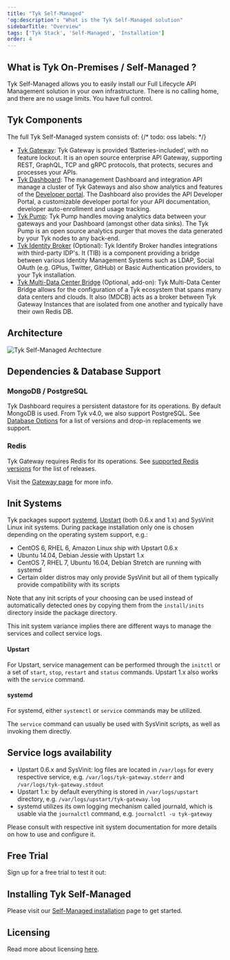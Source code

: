 ```yaml
---
title: "Tyk Self-Managed"
'og:description': "What is the Tyk Self-Managed solution"
sidebarTitle: "Overview"
tags: ['Tyk Stack', 'Self-Managed', 'Installation']
order: 4
---
```



## What is Tyk On-Premises / Self-Managed ?

Tyk Self-Managed allows you to easily install our Full Lifecycle API Management solution in your own infrastructure. There is no calling home, and there are no usage limits.  You have full control.



## Tyk Components
The full Tyk Self-Managed system consists of:
{/* todo: oss labels: */}
* [Tyk Gateway](/tyk-oss-gateway):  Tyk Gateway is provided ‘Batteries-included’, with no feature lockout. It is an open source enterprise API Gateway, supporting REST, GraphQL, TCP and gRPC protocols, that protects, secures and processes your APIs.
* [Tyk Dashboard](/tyk-dashboard): The management Dashboard and integration API manage a cluster of Tyk Gateways and also show analytics and features of the [Developer portal](/tyk-developer-portal). The Dashboard also provides the API Developer Portal, a customizable developer portal for your API documentation, developer auto-enrollment and usage tracking.
* [Tyk Pump](/tyk-pump): Tyk Pump handles moving analytics data between your gateways and your Dashboard (amongst other data sinks). The Tyk Pump is an open source analytics purger that moves the data generated by your Tyk nodes to any back-end.
* [Tyk Identity Broker](/tyk-identity-broker) (Optional): Tyk Identify Broker handles integrations with third-party IDP's. It (TIB) is a component providing a bridge between various Identity Management Systems such as LDAP, Social OAuth (e.g. GPlus, Twitter, GitHub) or Basic Authentication providers, to your Tyk installation.
* [Tyk Multi-Data Center Bridge](/tyk-multi-data-centre) (Optional, add-on): Tyk Multi-Data Center Bridge allows for the configuration of a Tyk ecosystem that spans many data centers and clouds. It also (MDCB) acts as a broker between Tyk Gateway Instances that are isolated from one another and typically have their own Redis DB.



## Architecture
<img src="/img/diagrams/diagram_docs_pump-data-flow@2x.png" alt="Tyk Self-Managed Archtecture" />

## Dependencies & Database Support

### MongoDB / PostgreSQL

Tyk Dashboard requires a persistent datastore for its operations. By default MongoDB is used. From Tyk v4.0, we also support PostgreSQL. See [Database Options](/tyk-dashboard/database-options) for a list of versions and drop-in replacements we support.

### Redis

Tyk Gateway requires Redis for its operations. See [supported Redis versions](/planning-for-production/redis#supported-versions) for the list of releases.

Visit the [Gateway page](/tyk-oss-gateway) for more info.


## Init Systems

Tyk packages support [systemd](https://www.freedesktop.org/wiki/Software/systemd/), [Upstart](http://upstart.ubuntu.com/cookbook/) (both 0.6.x and 1.x) and SysVinit Linux init systems. During package installation only one is chosen depending on the operating system support, e.g.:

*   CentOS 6, RHEL 6, Amazon Linux ship with Upstart 0.6.x
*   Ubuntu 14.04, Debian Jessie with Upstart 1.x
*   CentOS 7, RHEL 7, Ubuntu 16.04, Debian Stretch are running with systemd
*   Certain older distros may only provide SysVinit but all of them typically provide compatibility with its scripts

Note that any init scripts of your choosing can be used instead of automatically detected ones by copying them from the `install/inits` directory inside the package directory.

This init system variance implies there are different ways to manage the services and collect service logs.

#### Upstart
For Upstart, service management can be performed through the `initctl` or a set of `start`, `stop`, `restart` and `status` commands. Upstart 1.x also works with the `service` command.

#### systemd
For systemd, either `systemctl` or `service` commands may be utilized.

The `service` command can usually be used with SysVinit scripts, as well as invoking them directly.

## Service logs availability ##

*   Upstart 0.6.x and SysVinit: log files are located in `/var/logs` for every respective service, e.g. `/var/logs/tyk-gateway.stderr` and `/var/logs/tyk-gateway.stdout`
*   Upstart 1.x: by default everything is stored in `/var/logs/upstart` directory, e.g. `/var/logs/upstart/tyk-gateway.log`
*   systemd utilizes its own logging mechanism called journald, which is usable via the `journalctl` command, e.g. `journalctl -u tyk-gateway`


Please consult with respective init system documentation for more details on how to use and configure it.


## Free Trial

Sign up for a free trial to test it out:

<ButtonLeft href="https://tyk.io/sign-up#self" color="green" content="Try for free" />


## Installing Tyk Self-Managed
Please visit our [Self-Managed installation](/tyk-self-managed/install) page to get started.


## Licensing

Read more about licensing [here](/tyk-on-premises/licensing).
